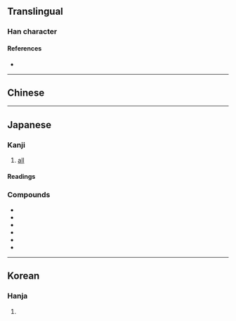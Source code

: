 {{character info/new}}
==Translingual==

===Han character===
{{Han char|rn=61|rad=心|as=08|sn=12|four=|canj=HHP|ids=⿱物心}}

====References====
* {{Han ref|kx=0392.030|dkj=10829|dj=0727.070|hdz=42311.080|uh=60E3|ud=24803}}

----

==Chinese==
{{zh-see|揔|v}}

----

==Japanese==

===Kanji===
{{ja-kanji|grade=n|rs=心08}}
# [[all]]

====Readings====
{{ja-readings
|goon=す
|kanon=そう<そう
|kun=いそが-し.い, すべ-て, ふさ-
|nanori=おさむ, さい, のぶ, みち
}}

===Compounds===
* {{ja-r|助%惣%鱈|スケ%ソウ%ダラ|[[Alaska pollock]]|pos=''{{l|mul|Gadus chalcogrammus}}'' (syn. ''{{l|mul|Theragra chalcogramma}}'')}}
* {{ja-r|惣%嫁|そう%か|[[streetwalker]]}}
* {{ja-r|惣%構|そう%がまえ|[[outermost]] [[enclosure]] of a [[castle]] or [[fortress]]}}
* {{ja-r|惣%菜|そう%さい|[[side dish]]}}
* {{ja-r|惣%社|そう%しゃ|[[shrine]] [[enshrine|enshrining]] [[several]] [[god]]s}}
* {{ja-r|惣%領|そう%りょう|[[eldest]] [[child]]; pre-ritsuryo [[official]]}}

----

==Korean==

===Hanja===
{{ko-hanja|hangeul=총|eumhun=|rv=chong|mr=ch'ong|y=chong}}

# {{rfdef|ko|sort=心08}}